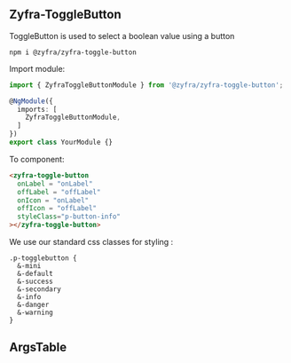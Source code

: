 
## Zyfra-ToggleButton

<Subtitle>ToggleButton is used to select a boolean value using a button</Subtitle>

```
npm i @zyfra/zyfra-toggle-button
```

Import module:
```typescript
import { ZyfraToggleButtonModule } from '@zyfra/zyfra-toggle-button';

@NgModule({
  imports: [
    ZyfraToggleButtonModule,
  ]
})
export class YourModule {}
```

To component:
```html
<zyfra-toggle-button
  onLabel = "onLabel"
  offLabel = "offLabel"
  onIcon = "onLabel"
  offIcon = "offLabel"
  styleClass="p-button-info"
></zyfra-toggle-button>
```

We use our standard css classes for styling :

```
.p-togglebutton {
  &-mini
  &-default
  &-success
  &-secondary
  &-info
  &-danger
  &-warning
}
```

## ArgsTable

<ArgsTable of={ZyfraToggleButtonComponent} />


